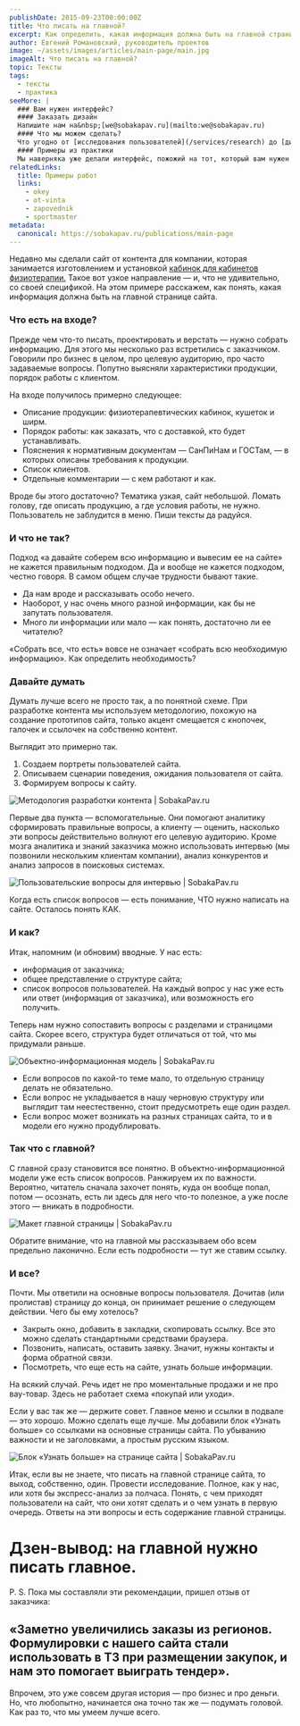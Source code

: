 ```yaml
---
publishDate: 2015-09-23T00:00:00Z
title: Что писать на главной?
excerpt: Как определить, какая информация должна быть на главной странице сайта.
author: Евгений Романовский, руководитель проектов
image: ~/assets/images/articles/main-page/main.jpg
imageAlt: Что писать на главной?
topic: Тексты
tags:
  - тексты
  - практика
seeMore: |
  ### Вам нужен интерфейс?
  #### Заказать дизайн
  Напишите нам на&nbsp;[we@sobakapav.ru](mailto:we@sobakapav.ru)
  #### Что мы можем сделать?
  Что угодно от [исследования пользователей](/services/research) до [дизайна интерфейса под ключ](/services/ux-design). 
  #### Примеры из практики
  Мы наверняка уже делали интерфейс, пожожий на тот, который вам нужен. [Проверьте](https://sobakapav.ru/portfolio).
relatedLinks:
  title: Примеры работ
  links:
    - okey
    - ot-vinta
    - zapovednik
    - sportmaster
metadata:
  canonical: https://sobakapav.ru/publications/main-page
---
```



Недавно мы сделали сайт от контента для компании, которая занимается изготовлением и установкой [кабинок для кабинетов физиотерапии.](https://f-kabinki.ru/) Такое вот узкое направление — и, что не удивительно, со своей спецификой. На этом примере расскажем, как понять, какая информация должна быть на главной странице сайта.

### Что есть на входе?

Прежде чем что-то писать, проектировать и верстать — нужно собрать информацию. Для этого мы несколько раз встретились с заказчиком. Говорили про бизнес в целом, про целевую аудиторию, про часто задаваемые вопросы. Попутно выясняли характеристики продукции, порядок работы с клиентом.

На входе получилось примерно следующее:
- Описание продукции: физиотерапевтических кабинок, кушеток и ширм.
- Порядок работы: как заказать, что с доставкой, кто будет устанавливать.
- Пояснения к нормативным документам — СанПиНам и ГОСТам, — в которых описаны требования к продукции.
- Список клиентов.
- Отдельные комментарии — с кем работают и как.

Вроде бы этого достаточно? Тематика узкая, сайт небольшой. Ломать голову, где описать продукцию, а где условия работы, не нужно. Пользователь не заблудится в меню. Пиши тексты да радуйся.

### И что не так?

Подход «а давайте соберем всю информацию и вывесим ее на сайте» не кажется правильным подходом. Да и вообще не кажется подходом, честно говоря. В самом общем случае трудности бывают такие.

- Да нам вроде и рассказывать особо нечего.
- Наоборот, у нас очень много разной информации, как бы не запутать пользователя.
- Много ли информации или мало — как понять, достаточно ли ее читателю?

«Собрать все, что есть» вовсе не означает «собрать всю необходимую информацию». Как определить необходимость?

### Давайте думать

Думать лучше всего не просто так, а по понятной схеме. При разработке контента мы используем методологию, похожую на создание прототипов сайта, только акцент смещается с кнопочек, галочек и ссылочек на собственно контент.

Выглядит это примерно так.

1. Создаем портреты пользователей сайта.
2. Описываем сценарии поведения, ожидания пользователя от сайта.
3. Формируем вопросы к сайту.

![Методология разработки контента | SobakaPav.ru](~/assets/images/articles/main-page/1.png)

Первые два пункта — вспомогательные. Они помогают аналитику сформировать правильные вопросы, а клиенту — оценить, насколько эти вопросы действительно волнуют его целевую аудиторию.
Кроме мозга аналитика и знаний заказчика можно использовать интервью (мы позвонили нескольким клиентам компании), анализ конкурентов и анализ запросов в поисковых системах.

![Пользовательские вопросы для интервью | SobakaPav.ru](~/assets/images/articles/main-page/2.png)

Когда есть список вопросов — есть понимание, ЧТО нужно написать на сайте. Осталось понять КАК.

### И как?

Итак, напомним (и обновим) вводные. У нас есть:
- информация от заказчика;
- общее представление о структуре сайта;
- список вопросов пользователей. На каждый вопрос у нас уже есть или ответ (информация от заказчика), или возможность его получить.

Теперь нам нужно сопоставить вопросы с разделами и страницами сайта. Скорее всего, структура будет отличаться от той, что мы придумали раньше.

![Объектно-информационная модель | SobakaPav.ru](~/assets/images/articles/main-page/3.png)

- Если вопросов по какой-то теме мало, то отдельную страницу делать не обязательно.
- Если вопрос не укладывается в нашу черновую структуру или выглядит там неестественно, стоит предусмотреть еще один раздел.
- Если вопрос может возникать на разных страницах сайта, то и в модели его нужно продублировать.

### Так что с главной?

С главной сразу становится все понятно. В объектно-информационной модели уже есть список вопросов. Ранжируем их по важности. Вероятно, читатель сначала захочет понять, куда он вообще попал, потом — осознать, есть ли здесь для него что-то полезное, а уже после этого — вникать в подробности.

![Макет главной страницы | SobakaPav.ru](~/assets/images/articles/main-page/4.png)

Обратите внимание, что на главной мы рассказываем обо всем предельно лаконично. Если есть подробности — тут же ставим ссылку.

### И все?

Почти. Мы ответили на основные вопросы пользователя. Дочитав (или пролистав) страницу до конца, он принимает решение о следующем действии. Чего бы ему хотелось?

- Закрыть окно, добавить в закладки, скопировать ссылку. Все это можно сделать стандартными средствами браузера.
- Позвонить, написать, оставить заявку. Значит, нужны контакты и форма обратной связи.
- Посмотреть, что еще есть на сайте, узнать больше информации.

На всякий случай. Речь идет не про моментальные продажи и не про вау-товар. Здесь не работает схема «покупай или уходи».

Если у вас так же — держите совет. Главное меню и ссылки в подвале — это хорошо. Можно сделать еще лучше. Мы добавили блок «Узнать больше» со ссылками на основные страницы сайта. По убыванию важности и не заголовками, а простым русским языком.

![Блок «Узнать больше» на странице сайта | SobakaPav.ru](~/assets/images/articles/main-page/5.png)

Итак, если вы не знаете, что писать на главной странице сайта, то выход, собственно, один. Провести исследование. Полное, как у нас, или хотя бы экспресс-анализ за полчаса. Понять, с чем приходят пользователи на сайт, что они хотят сделать и о чем узнать в первую очередь. Ответы на эти вопросы и есть содержание главной страницы.

# Дзен-вывод: на главной нужно писать главное.

P. S. Пока мы составляли эти рекомендации, пришел отзыв от заказчика:

## «Заметно увеличились заказы из регионов. Формулировки с нашего сайта стали использовать в ТЗ при размещении закупок, и нам это помогает выиграть тендер».

Впрочем, это уже совсем другая история — про бизнес и про деньги. Но, что любопытно, начинается она точно так же — подумать головой. Как раз то, что мы умеем лучше всего.
